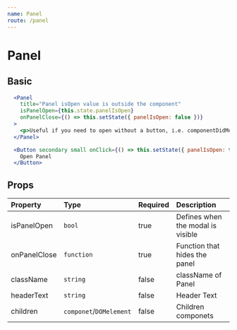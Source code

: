```yaml
---
name: Panel
route: /panel
---
```


# Panel


## Basic
<PanelContainer />

```jsx
  <Panel
    title="Panel isOpen value is outside the component"
    isPanelOpen={this.state.panelIsOpen}
    onPanelClose={() => this.setState({ panelIsOpen: false })}
  >
    <p>Useful if you need to open without a button, i.e. componentDidMount</p>
  </Panel>

  <Button secondary small onClick={() => this.setState({ panelIsOpen: true })}>
    Open Panel
  </Button>
```

## Props

| Property | Type | Required | Description |
| :------- | :--- | :------- |  :---------- |
| isPanelOpen    | `bool` | true | Defines when the modal is visible |
| onPanelClose    | `function` | true | Function that hides the panel |
| className    | `string` | false   | className of Panel |
| headerText    | `string` | false   | Header Text |
| children    | `componet`/`DOMelement` | false   | Children componets |
